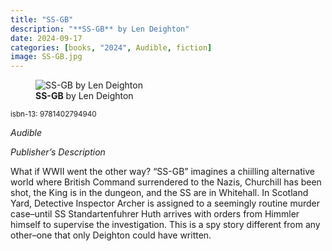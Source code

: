 ```yaml
---
title: "SS-GB"
description: "**SS-GB** by Len Deighton"
date: 2024-09-17
categories: [books, "2024", Audible, fiction]
image: SS-GB.jpg
---
```

![**SS-GB** by Len Deighton](SS-GB.jpg){fig-align="left"}

<sup>isbn-13: 9781402794940</sup>

*Audible*

*Publisher's Description*

What if WWII went the other way? "SS-GB" imagines a chiilling alternative
world where British Command surrendered to the Nazis, Churchill has been
shot, the King is in the dungeon, and the SS are in Whitehall. In Scotland
Yard, Detective Inspector Archer is assigned to a seemingly routine murder
case--until SS Standartenfuhrer Huth arrives with orders from Himmler
himself to supervise the investigation. This is a spy story different from
any other--one that only Deighton could have written.